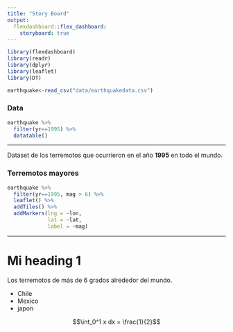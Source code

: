 ```yaml
---
title: "Story Board"
output: 
  flexdashboard::flex_dashboard:
    storyboard: true
---
```


```r
library(flexdashboard)
library(readr)
library(dplyr)
library(leaflet)
library(DT)
```

```r
earthquake<-read_csv("data/earthquakedata.csv")
```

### Data

```r
earthquake %>%
  filter(yr==1995) %>% 
  datatable()
```


***

Dataset de los terremotos que ocurrieron en el año **1995** en todo el mundo.

### Terremotos mayores

```r
earthquake %>% 
  filter(yr==1995, mag > 6) %>% 
  leaflet() %>% 
  addTiles() %>% 
  addMarkers(lng = ~lon,
             lat = ~lat,
             label = ~mag)
```

***
<h1>Mi heading 1</h1>
Los terremotos de más de 6 grados alrededor del mundo.

- Chile
- Mexico
- japon


$$\int_0^1 x dx = \frac{1}{2}$$